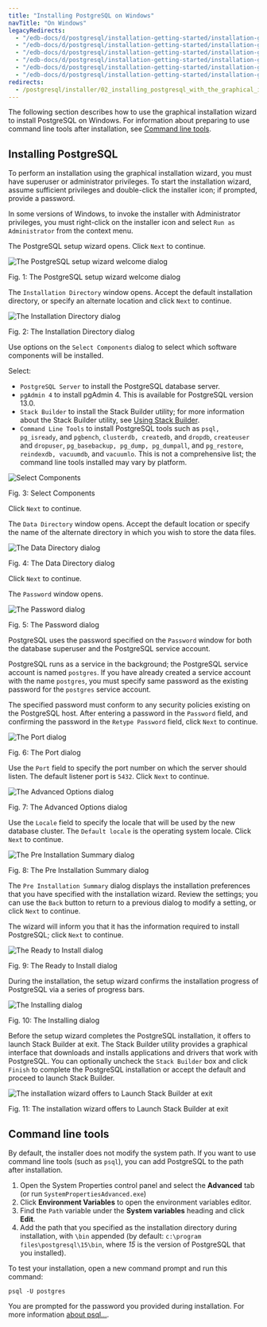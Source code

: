 ```yaml
---
title: "Installing PostgreSQL on Windows"
navTitle: "On Windows"
legacyRedirects:
  - "/edb-docs/d/postgresql/installation-getting-started/installation-guide/13.0/invoking_the_graphical_installer.html"
  - "/edb-docs/d/postgresql/installation-getting-started/installation-guide-installers/11/PostgreSQL_Installation_Guide.1.08.html"
  - "/edb-docs/d/postgresql/installation-getting-started/installation-guide-installers/12/invoking_the_graphical_installer.html"
  - "/edb-docs/d/postgresql/installation-getting-started/installation-guide-installers/9.5/PostgreSQL_Installation_Guide.1.08.html"
  - "/edb-docs/d/postgresql/installation-getting-started/installation-guide-installers/9.6/PostgreSQL_Installation_Guide.1.08.html"
  - "/edb-docs/d/postgresql/installation-getting-started/installation-guide-installers/10/PostgreSQL_Installation_Guide.1.09.html"
redirects:
  - /postgresql/installer/02_installing_postgresql_with_the_graphical_installation_wizard/01_invoking_the_graphical_installer/
---
```

The following section describes how to use the graphical installation wizard to install PostgreSQL on Windows. For information about preparing to use command line tools after installation, see [Command line tools](#command-line-tools).

## Installing PostgreSQL

To perform an installation using the graphical installation wizard, you must have superuser or administrator privileges. To start the installation wizard, assume sufficient privileges and double-click the installer icon; if prompted, provide a password.

In some versions of Windows, to invoke the installer with Administrator privileges, you must right-click on the installer icon and select `Run as Administrator` from the context menu.

The PostgreSQL setup wizard opens. Click `Next` to continue.

![The PostgreSQL setup wizard welcome dialog](../images/welcome.png)

Fig. 1: The PostgreSQL setup wizard welcome dialog

The `Installation Directory` window opens. Accept the default installation directory, or specify an alternate location and click `Next` to continue.

![The Installation Directory dialog](../images/installation_directory.png)

Fig. 2: The Installation Directory dialog

Use options on the `Select Components` dialog to select which software components will be installed.

Select:

-   `PostgreSQL Server` to install the PostgreSQL database server.
-   `pgAdmin 4` to install pgAdmin 4. This is available for PostgreSQL version 13.0.
-   `Stack Builder` to install the Stack Builder utility; for more information about the Stack Builder utility, see [Using Stack Builder](../03_using_stackbuilder).
-   `Command Line Tools` to install PostgreSQL tools such as `psql, pg_isready`, and `pgbench`, `clusterdb, createdb`, and `dropdb`, `createuser` and `dropuser`, `pg_basebackup, pg_dump, pg_dumpall`, and `pg_restore`, `reindexdb, vacuumdb`, and `vacuumlo`. This is not a comprehensive list; the command line tools installed may vary by platform.

![Select Components](../images/select_components.png)

Fig. 3: Select Components

Click `Next` to continue.

The `Data Directory` window opens. Accept the default location or specify the name of the alternate directory in which you wish to store the data files.

![The Data Directory dialog](../images/data_directory.png)

Fig. 4: The Data Directory dialog

Click `Next` to continue.

The `Password` window opens.

![The Password dialog](../images/password.png)

Fig. 5: The Password dialog

PostgreSQL uses the password specified on the `Password` window for both the database superuser and the PostgreSQL service account.

PostgreSQL runs as a service in the background; the PostgreSQL service account is named `postgres`. If you have already created a service account with the name `postgres`, you must specify same password as the existing password for the `postgres` service account.

The specified password must conform to any security policies existing on the PostgreSQL host. After entering a password in the `Password` field, and confirming the password in the `Retype Password` field, click `Next` to continue.

![The Port dialog](../images/the_port_dialog.png)

Fig. 6: The Port dialog

Use the `Port` field to specify the port number on which the server should listen. The default listener port is `5432`. Click `Next` to continue.

![The Advanced Options dialog](../images/aug11_ad.png)

Fig. 7: The Advanced Options dialog

Use the `Locale` field to specify the locale that will be used by the new database cluster. The `Default locale` is the operating system locale. Click `Next` to continue.

![The Pre Installation Summary dialog](../images/preinstallation.png)

Fig. 8: The Pre Installation Summary dialog

The `Pre Installation Summary` dialog displays the installation preferences that you have specified with the installation wizard. Review the settings; you can use the `Back` button to return to a previous dialog to modify a setting, or click `Next` to continue.

The wizard will inform you that it has the information required to install PostgreSQL; click `Next` to continue.

![The Ready to Install dialog](../images/ready_to_install.png)

Fig. 9: The Ready to Install dialog

During the installation, the setup wizard confirms the installation progress of PostgreSQL via a series of progress bars.

![The Installing dialog](../images/installing.png)

Fig. 10: The Installing dialog

Before the setup wizard completes the PostgreSQL installation, it offers to launch Stack Builder at exit. The Stack Builder utility provides a graphical interface that downloads and installs applications and drivers that work with PostgreSQL. You can optionally uncheck the `Stack Builder` box and click `Finish` to complete the PostgreSQL installation or accept the default and proceed to launch Stack Builder.

![The installation wizard offers to Launch Stack Builder at exit](../images/installation_complete.png)

Fig. 11: The installation wizard offers to Launch Stack Builder at exit

## Command line tools

By default, the installer does not modify the system path. If you want to use command line tools (such as `psql`), you can add PostgreSQL to the path after installation.

1.  Open the System Properties control panel and select the **Advanced** tab (or run `SystemPropertiesAdvanced.exe`)
2.  Click **Environment Variables** to open the environment variables editor.
3.  Find the `Path` variable under the **System variables** heading and click **Edit**.
4.  Add the path that you specified as the installation directory during installation, with `\bin` appended (by default: `c:\program files\postgresql\15\bin`, where *15* is the version of PostgreSQL that you installed).

To test your installation, open a new command prompt and run this command:

```shell
psql -U postgres
```

You are prompted for the password you provided during installation. For more information [about psql...](http://postgresguide.com/utilities/psql.html).

